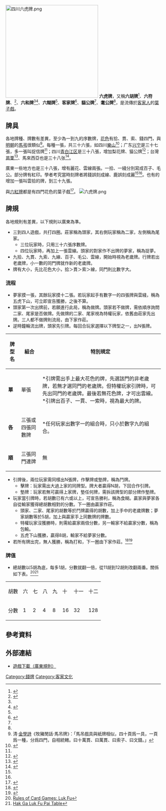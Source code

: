 [[File:四川六虎牌.png|300px]]
'''六虎牌'''，又稱'''六胡牌'''<ref>{{Cite news|url=http://nandu.oeeee.com/nis/201305/31/60031.html|title=六胡牌，客家老人最爱|language=zh-cn|publisher=数字报|date=2013-05-31|accessdate=2013-08-25|deadurl=yes|archiveurl=https://web.archive.org/web/20130929051721/http://nandu.oeeee.com/nis/201305/31/60031.html|archivedate=2013-09-29|df=}}</ref>、'''六符牌'''、<ref>{{Cite news|url=http://www.schakka.com/Article/ShowInfo.asp?ID=6105|title=六符牌游戏规则-四川客家|language=zh-cn|publisher=四川客家網|date=2011-06-12|accessdate=2011-08-25|archive-date=2019-06-04|archive-url=https://web.archive.org/web/20190604215146/http://www.schakka.com/Article/ShowInfo.asp?ID=6105|dead-url=no}}</ref>、'''六和牌'''<ref name="臺灣省苗栗縣志"></ref><ref name="鄭因百先生百歲冥誕國際學術研討會論文集">{{cite book |author=國立臺灣大學中國文學系|title=《鄭因百先生百歲冥誕國際學術研討會論文集》 |date=2005-07|publisher=大安出版社|location=臺灣 |language=zh-tw |isbn=}}</ref>、'''六糊牌'''<ref name="齊來玩鋪客家牌"></ref>、'''客家牌'''<ref name="齊來玩鋪客家牌">{{Cite web |url=http://huluhk.org/had2012/heritage1.php?p=2&h=4&l=zh |title=齊來玩鋪客家牌 - HAD 2012 - Hulu Culture |accessdate=2013-08-17 |archive-date=2016-03-05 |archive-url=https://web.archive.org/web/20160305212411/http://huluhk.org/had2012/heritage1.php?p=2&h=4&l=zh |dead-url=no }}</ref>、'''貓公牌'''<ref name="多学科视野中的客家文化"></ref>、'''耄公牌'''<ref name="多学科视野中的客家文化"></ref>，是流傳於[[客家人|客家人]]的[[葉子戲|葉子戲]]。

==牌具==
各地牌種、牌數有差異，至少為一到九的序數牌，[[花色|花色]]有拾、貫、索、錢四門，與[[明朝|明朝]]的[[馬弔|馬弔]]很類似<ref>清·[[金學詩|金學詩]]《牧豬閒話·馬吊牌》：「馬吊戲具與紙牌相似，四十頁爲一具，一頁爲一種，分爲四門，自相統轄。曰十萬貫、曰萬貫、曰索子、曰文錢。」</ref>。每種一張，共三十六張，如四川[[樂山|樂山]]<ref name="成都东山的客家人">{{cite book |author=谢桃坊 |title=《成都东山的客家人》 |date=2004-08-01 |publisher=四川巴蜀书社|location=中國 |language=zh-hans |isbn=9787806596135}}</ref>；广东[[兴宁市|兴宁]]是三十七張，多一張叫捉信牌<ref name="多学科视野中的客家文化"></ref>；四川[[青白江区|青白江区]]是三十八張，增加梨花牌、猫公牌<ref name="多学科视野中的客家文化">{{cite book |author=周雪香 |title=《多学科视野中的客家文化》 |date=2007-01-01 |publisher=福建人民出版社|location=中國 |language=zh-cn |isbn=9787211054039}}</ref>；台灣[[苗栗縣|苗栗]]<ref name="臺灣省苗栗縣志">{{cite book |author=臺灣省苗栗縣文獻委員會 |title=《臺灣省苗栗縣志》 |date=1964 |publisher=臺灣省苗栗縣文獻委員會|location=臺灣 |language=zh-tw |isbn=}}</ref>、馬來西亞也是三十八张<ref name="Gambling games of Malaya">{{cite book |author=C. T. Dobree |title=《Gambling games of Malaya》 |date=1955 |publisher=The Caxton Press, Kuala Lumpur|location=馬來西亞 |language=en |isbn=}}</ref>。

廣東一些地方也是三十八張，增有麗花、雲線兩張。一拾、一綫分別寫成百子、毛公。部分牌有紅印。學者考究當時刻牌者將錢誤刻成線、鹿誤刻成麗<ref name="Rules of Card Games: Luk Fu"></ref><ref name="Hak Ga Luk Fu Pai Table"></ref>。也有的增加一張叫雲拾的牌，到三十九張。

與[[六紅牌|六紅牌]]都是有四門花色的葉子戲<ref name="六红神牌">{{Cite news|url=http://mc.leshan.cn/mccl/HTML/5278.html|title=六红神牌|language=zh-cn|publisher=沐川新闻网|author=李正银|date=2010-07-02|accessdate=2013-12-21|deadurl=yes|archiveurl=https://web.archive.org/web/20120501144806/http://mc.leshan.cn/mccl/HTML/5278.html|archivedate=2012-05-01}}</ref>。
[[File:六虎牌.png|thumb]]

==牌規==
各地規則有差異，以下規則以廣東為準。
*三到四人遊戲，共打四圈。莊家稱為頭家，其右側玩家稱為二家，左側稱為尾家。
**三位玩家時，只用三十六張序數牌。
**四位玩家時，再加上一張雲線。頭家的對家作不出牌的夢家，稱為捉夢。
*九拾、九貫、九索、九線、百子、毛公、雲線，開始時視為老歲牌。行牌若出老歲牌，小一數的同門牌就作新的老歲牌。
*牌有大小，先比花色大小，拾＞貫＞索＞線，同門則比數字大。
===流程===
*夢家摸一張，其餘玩家摸十二張。若玩家起手有數字一的四張牌與雲綫，稱為五虎下山，可立即宣告獲勝，之後不算。
*頭家第一次出牌前，若願進行此局，稱為做牌。頭家若不做牌，需依順序詢問二家、尾家是否做牌。先做牌的二家、尾家視為特權玩家，依舊由莊家先出牌。三人都不做牌則流局，由下家作莊。
*逆時鐘輪流出牌，頭家先引牌。每回合玩家選擇以下牌型之一，出N張牌。
{| class="wikitable"
|-
! 牌型名 !! 組合 !! 特別規定
|-
| '''單''' || 單張 || *引牌需出手上最大花色的牌，先選該門的非老歲牌，若無才選同門的老歲牌。但特權玩家引牌時，可先出同門的老歲牌。最後若無花色牌，才可出雲線。<BR>*引牌出百子、一貫、一索時，視為最大的牌。
|-
| '''各''' ||三張或四張同數牌 ||*任何玩家出數字一的組合時，只小於數字九的組合。
|-
| '''順''' || 三張同門連牌 ||無
|}

*引牌後，兩位玩家需同樣出N張牌，作擊牌或墊牌，稱為鬥牌。
**擊牌：玩家需出大過上家的同牌型。牌大者贏得N胡，下回合作引牌。
**墊牌：玩家若無可贏得上家牌，墊任何牌，需拆該牌型的部分牌作墊牌。
*玩家當引牌時，若胡數已有六或以上，可宣告勝利，稱為食糊。贏家與夢家各自從輸家獲得總胡數相對的分數。下一圈由贏家作莊。
**頭家、二家、尾家的胡數等於鬥牌贏得的胡數，加上手中的老歲牌數；夢家胡數等於5胡，加上與贏家手上同數牌的牌數。
**特權玩家沒獲勝時，則需給贏家兩倍分數，另一輸家不給贏家分數，稱為包輸。
**五虎下山獲勝，贏得8胡，輸家不給夢家分數。
*若所有牌出完，無人獲勝，稱為打和，下一圈由下家作莊。<ref name="Rules of Card Games: Luk Fu">{{Cite web |url=http://www.pagat.com/multitrk/liukfu.html |title=Rules of Card Games: Luk Fu |accessdate=2013-08-17 |archive-date=2020-08-10 |archive-url=https://web.archive.org/web/20200810114605/https://www.pagat.com/multitrk/liukfu.html |dead-url=no }}</ref><ref name="Hak Ga Luk Fu Pai Table">{{Cite web |url=http://dylansung.tripod.com/sapienti/howtplay.htm |title=Hak Ga Luk Fu Pai Table |accessdate=2013-08-17 |archive-date=2019-06-05 |archive-url=https://web.archive.org/web/20190605104923/http://dylansung.tripod.com/sapienti/howtplay.htm |dead-url=no }}</ref>

===牌值===
*總胡數以5胡為底，每多1胡，分數就翻一倍，從11胡到12胡則改翻兩番。關係如下表。<ref name="Rules of Card Games: Luk Fu">[http://www.pagat.com/multitrk/liukfu.html Rules of Card Games: Luk Fu]</ref><ref name="Hak Ga Luk Fu Pai Table">[http://dylansung.tripod.com/sapienti/howtplay.htm Hak Ga Luk Fu Pai Table]</ref>
{| class="wikitable"
|-
| 胡數 || 六 || 七 || 八 || 九 || 十 || 十一 || 十二
|-
| 分數 || 1 || 2 || 4 || 8 || 16 || 32 || 128
|}

==參考資料==
{{reflist|2}}

{{客家民系}}

==外部連結==
*[http://www.novelgames.com/zh-HK/mpgames/hakkacards/download.php 遊戲下載（廣東規則）]

[[Category:錢牌|Category:錢牌]]
[[Category:客家文化|Category:客家文化]]